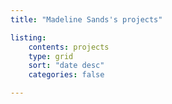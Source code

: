 ```yaml
---
title: "Madeline Sands's projects"

listing:
    contents: projects
    type: grid
    sort: "date desc"
    categories: false

---
```

